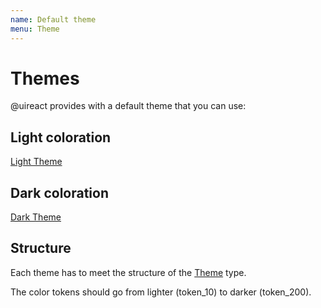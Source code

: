 ```yaml
---
name: Default theme
menu: Theme
---
```



# Themes

@uireact provides with a default theme that you can use:

## Light coloration

[Light Theme](https://github.com/inavac182/uireact/blob/main/packages/foundation/src/themes/default-colors/light.ts)

<ThemeTokens colors={DefaultTheme.light} />

## Dark coloration

[Dark Theme](https://github.com/inavac182/uireact/blob/main/packages/foundation/src/themes/default-colors/dark.ts)

<ThemeTokens colors={DefaultTheme.dark} />

## Structure

Each theme has to meet the structure of the [Theme](https://github.com/inavac182/uireact/blob/main/packages/foundation/src/types/themes/theme.ts) type.

The color tokens should go from lighter (token_10) to darker (token_200).
